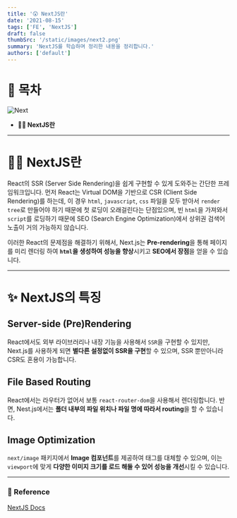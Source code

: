 ```yaml
---
title: '😲 NextJS란'
date: '2021-08-15'
tags: ['FE', 'NextJS']
draft: false
thumbSrc: '/static/images/next2.png'
summary: 'NextJS를 학습하며 정리한 내용을 정리합니다.'
authors: ['default']
---
```


# 📌 목차

![Next](/static/images/next2.png)

- **💁🏻 NextJS란**

---

# 💁🏻 NextJS란

React의 SSR (Server Side Rendering)을 쉽게 구현할 수 있게 도와주는 간단한 프레임워크입니다. 먼저 React는 Virtual DOM을 기반으로 CSR (Client Side Rendering)를 하는데, 이 경우 `html`, `javascript`, `css` 파일을 모두 받아서 `render tree`로 만들어야 하기 때문에 첫 로딩이 오래걸린다는 단점있으며, 빈 `html`을 가져와서 `script`를 로딩하기 때문에 SEO (Search Engine Optimization)에서 상위권 검색어 노출이 거의 가능하지 않습니다.

이러한 React의 문제점을 해결하기 위해서, Next.js는 **Pre-rendering**을 통해 페이지를 미리 렌더링 하여 **`html`을 생성하여 성능을 향상**시키고 **SEO에서 장점**을 얻을 수 있습니다.

---

# ✨ NextJS의 특징

## Server-side (Pre)Rendering

React에서도 외부 라이브러리나 내장 기능을 사용해서 `SSR`을 구현할 수 있지만, Next.js를 사용하게 되면 **별다른 설정없이 SSR을 구현**할 수 있으며, SSR 뿐만아니라 CSR도 혼용이 가능합니다.

## File Based Routing

React에서는 라우터가 없어서 보통 `react-router-dom`을 사용해서 렌더링합니다. 반면, Nest.js에서는 **폴더 내부의 파일 위치나 파일 명에 따라서 routing**을 할 수 있습니다.

## Image Optimization

`next/image` 패키지에서 **Image 컴포넌트**를 제공하여 <img>태그를 대체할 수 있으며, 이는 `viewport`에 맞게 **다양한 이미지 크기를 로드 해둘 수 있어 성능을 개선**시킬 수 있습니다.

---

### 🔗 Reference

[NextJS Docs](https://nextjs.org/docs)
